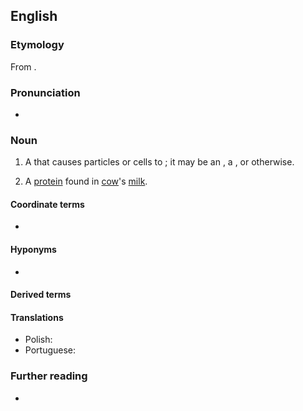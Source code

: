 ==English==

===Etymology===
From {{suffix|en|agglutinate|in}}.

===Pronunciation===
* {{IPA|en|/əˈɡluːtɪnɪn/|[əˈɡluːʔn̩ɪn]}}

===Noun===
{{en-noun|~}}

# A {{l|en|substance}} that causes particles or cells to {{l|en|clump#Verb}}; it may be an {{l|en|antibody}}, a {{l|en|lectin}}, or otherwise.
# {{lb|en|specifically}} A [[protein]] found in [[cow]]'s [[milk]].

====Coordinate terms====
* {{l|en|agglutinogen}}

====Hyponyms====
* {{l|en|agglutin}}

====Derived terms====
{{der2|en
|agglutinination
|haemagglutinin
|hemagglutinin
|leucoagglutinin
|zooagglutinin
|erythroagglutinin
|bacterioagglutinin
|isoagglutinin
|leukoagglutinin
|antiagglutinin
|autoagglutinin
|cold agglutinin disease}}

====Translations====
{{trans-top|substance that causes cells to clump}}
* Polish: {{t+|pl|aglutynina|f}}
* Portuguese: {{t|pt|aglutinina|f}}
{{trans-mid}}
{{trans-bottom}}

===Further reading===
* {{pedia}}